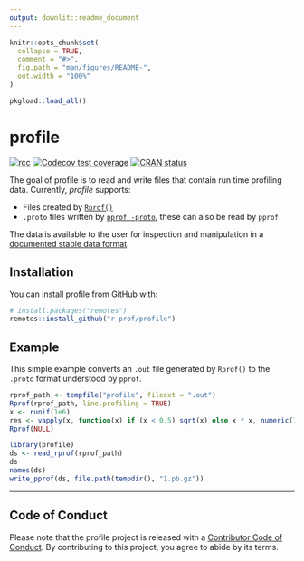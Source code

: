 ```yaml
---
output: downlit::readme_document
---
```


<!-- README.md is generated from README.Rmd. Please edit that file -->

```r
knitr::opts_chunk$set(
  collapse = TRUE,
  comment = "#>",
  fig.path = "man/figures/README-",
  out.width = "100%"
)

pkgload::load_all()
```
# profile

<!-- badges: start -->
[![rcc](https://github.com/r-prof/profile/workflows/rcc/badge.svg)](https://github.com/r-prof/profile/actions)
[![Codecov test coverage](https://codecov.io/gh/r-prof/profile/branch/master/graph/badge.svg)](https://app.codecov.io/gh/r-prof/profile?branch=master)
[![CRAN status](https://www.r-pkg.org/badges/version/profile)](https://cran.r-project.org/package=profile)
<!-- badges: end -->

The goal of profile is to read and write files that contain run time profiling data. Currently, *profile* supports:

- Files created by [`Rprof()`](https://www.rdocumentation.org/packages/utils/versions/3.4.3/topics/Rprof)
- `.proto` files written by [`pprof -proto`](https://github.com/google/pprof), these can also be read by `pprof`

The data is available to the user for inspection and manipulation in a [documented stable data format](https://r-prof.github.io/profile/reference/validate_profile.html).

## Installation

You can install profile from GitHub with:

```r
# install.packages("remotes")
remotes::install_github("r-prof/profile")
```

## Example

This simple example converts an `.out` file generated by `Rprof()` to the `.proto` format understood by `pprof`.

```r
rprof_path <- tempfile("profile", fileext = ".out")
Rprof(rprof_path, line.profiling = TRUE)
x <- runif(1e6)
res <- vapply(x, function(x) if (x < 0.5) sqrt(x) else x * x, numeric(1))
Rprof(NULL)

library(profile)
ds <- read_rprof(rprof_path)
ds
names(ds)
write_pprof(ds, file.path(tempdir(), "1.pb.gz"))
```

---

## Code of Conduct

Please note that the profile project is released with a [Contributor Code of Conduct](https://r-prof.github.io/profile/CODE_OF_CONDUCT.html). By contributing to this project, you agree to abide by its terms.
